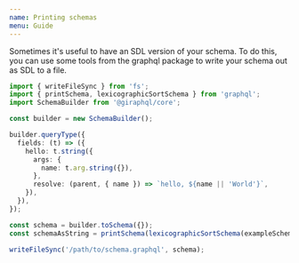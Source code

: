```yaml
---
name: Printing schemas
menu: Guide
---
```


Sometimes it's useful to have an SDL version of your schema. To do this, you can use some tools from
the graphql package to write your schema out as SDL to a file.

```ts
import { writeFileSync } from 'fs';
import { printSchema, lexicographicSortSchema } from 'graphql';
import SchemaBuilder from '@giraphql/core';

const builder = new SchemaBuilder();

builder.queryType({
  fields: (t) => ({
    hello: t.string({
      args: {
        name: t.arg.string({}),
      },
      resolve: (parent, { name }) => `hello, ${name || 'World'}`,
    }),
  }),
});

const schema = builder.toSchema({});
const schemaAsString = printSchema(lexicographicSortSchema(exampleSchema));

writeFileSync('/path/to/schema.graphql', schema);
```
